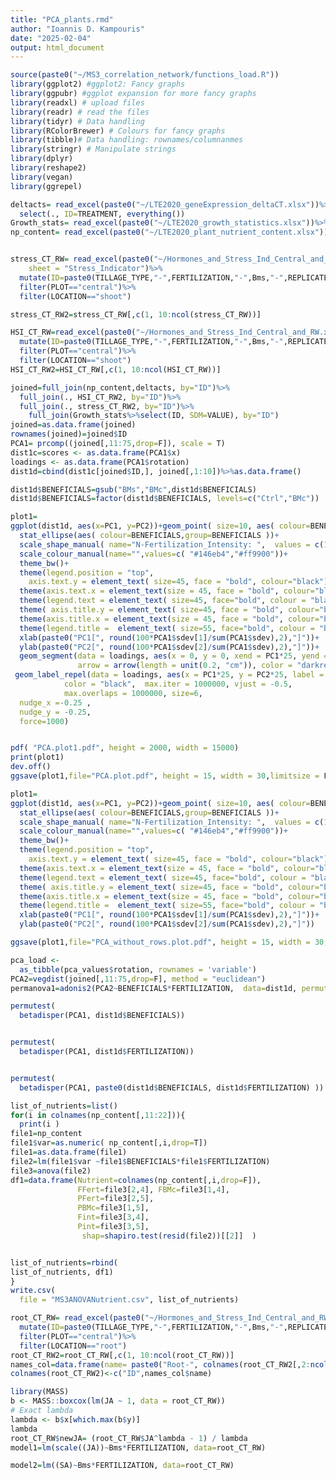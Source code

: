 ---
title: "PCA_plants.rmd"
author: "Ioannis D. Kampouris"
date: "2025-02-04"
output: html_document
---
```{r}
source(paste0("~/MS3_correlation_network/functions_load.R"))
library(ggplot2) #ggplot2: Fancy graphs
library(ggpubr) #ggplot expansion for more fancy graphs
library(readxl) # upload files  
library(readr) # read the files
library(tidyr) # Data handling
library(RColorBrewer) # Colours for fancy graphs
library(tibble)# Data handling: rownames/columnanmes
library(stringr) # Manipulate strings
library(dplyr)
library(reshape2)
library(vegan)
library(ggrepel)
```

```{r}

deltacts= read_excel(paste0("~/LTE2020_geneExpression_deltaCT.xlsx"))%>% 
  select(., ID=TREATMENT, everything())
Growth_stats= read_excel(paste0("~/LTE2020_growth_statistics.xlsx"))%>%select(ID, VALUE)
np_content= read_excel(paste0("~/LTE2020_plant_nutrient_content.xlsx"))


stress_CT_RW= read_excel(paste0("~/Hormones_and_Stress_Ind_Central_and_RW.xlsx"), 
    sheet = "Stress_Indicator")%>%
  mutate(ID=paste0(TILLAGE_TYPE,"-",FERTILIZATION,"-",Bms,"-",REPLICATE ))%>%
  filter(PLOT=="central")%>%
  filter(LOCATION=="shoot")

stress_CT_RW2=stress_CT_RW[,c(1, 10:ncol(stress_CT_RW))]

HSI_CT_RW=read_excel(paste0("~/Hormones_and_Stress_Ind_Central_and_RW.xlsx"))%>%
  mutate(ID=paste0(TILLAGE_TYPE,"-",FERTILIZATION,"-",Bms,"-",REPLICATE ))%>%
  filter(PLOT=="central")%>%
  filter(LOCATION=="shoot")
HSI_CT_RW2=HSI_CT_RW[,c(1, 10:ncol(HSI_CT_RW))]

```

```{r}


joined=full_join(np_content,deltacts, by="ID")%>% 
  full_join(., HSI_CT_RW2, by="ID")%>%
  full_join(., stress_CT_RW2, by="ID")%>%
    full_join(Growth_stats%>%select(ID, SDM=VALUE), by="ID")
joined=as.data.frame(joined)
rownames(joined)=joined$ID
PCA1= prcomp((joined[,11:75,drop=F]), scale = T)
dist1c=scores <- as.data.frame(PCA1$x)
loadings <- as.data.frame(PCA1$rotation)
dist1d=cbind(dist1c[joined$ID,], joined[,1:10])%>%as.data.frame()

dist1d$BENEFICIALS=gsub("BMs","BMc",dist1d$BENEFICIALS)
dist1d$BENEFICIALS=factor(dist1d$BENEFICIALS, levels=c("Ctrl","BMc"))
```
```{r}
plot1=
ggplot(dist1d, aes(x=PC1, y=PC2))+geom_point( size=10, aes( colour=BENEFICIALS, shape=FERTILIZATION ))+
  stat_ellipse(aes( colour=BENEFICIALS,group=BENEFICIALS ))+ 
  scale_shape_manual( name="N-Fertilization_Intensity: ",  values = c(16,17))+
  scale_colour_manual(name="",values=c( "#146eb4","#ff9900"))+
  theme_bw()+
  theme(legend.position = "top", 
    axis.text.y = element_text( size=45, face = "bold", colour="black")) +
  theme(axis.text.x = element_text(size = 45, face = "bold", colour="black")) +
  theme(legend.text = element_text( size=45, face="bold", colour = "black")) + 
  theme( axis.title.y = element_text( size=45, face = "bold", colour="black")) + 
  theme(axis.title.x = element_text(size = 45, face = "bold", colour="black")) +
  theme(legend.title =  element_text( size=55, face="bold", colour = "black"))+
  xlab(paste0("PC1[", round(100*PCA1$sdev[1]/sum(PCA1$sdev),2),"]"))+
  ylab(paste0("PC2[", round(100*PCA1$sdev[2]/sum(PCA1$sdev),2),"]"))+
  geom_segment(data = loadings, aes(x = 0, y = 0, xend = PC1*25, yend = PC2*25),
               arrow = arrow(length = unit(0.2, "cm")), color = "darkred") +
 geom_label_repel(data = loadings, aes(x = PC1*25, y = PC2*25, label = rownames(loadings)),
            color = "black",  max.iter = 1000000, vjust = -0.5,
            max.overlaps = 1000000, size=6,
  nudge_x =-0.25 ,
  nudge_y = -0.25,
  force=1000) 


pdf( "PCA.plot1.pdf", height = 2000, width = 15000)
print(plot1)
dev.off()
ggsave(plot1,file="PCA.plot.pdf", height = 15, width = 30,limitsize = F)

```


```{r}
plot1=
ggplot(dist1d, aes(x=PC1, y=PC2))+geom_point( size=10, aes( colour=BENEFICIALS, shape=FERTILIZATION ))+
  stat_ellipse(aes( colour=BENEFICIALS,group=BENEFICIALS ))+ 
  scale_shape_manual( name="N-Fertilization_Intensity: ",  values = c(16,17))+
  scale_colour_manual(name="",values=c( "#146eb4","#ff9900"))+
  theme_bw()+
  theme(legend.position = "top", 
    axis.text.y = element_text( size=45, face = "bold", colour="black")) +
  theme(axis.text.x = element_text(size = 45, face = "bold", colour="black")) +
  theme(legend.text = element_text( size=45, face="bold", colour = "black")) + 
  theme( axis.title.y = element_text( size=45, face = "bold", colour="black")) + 
  theme(axis.title.x = element_text(size = 45, face = "bold", colour="black")) +
  theme(legend.title =  element_text( size=55, face="bold", colour = "black"))+
  xlab(paste0("PC1[", round(100*PCA1$sdev[1]/sum(PCA1$sdev),2),"]"))+
  ylab(paste0("PC2[", round(100*PCA1$sdev[2]/sum(PCA1$sdev),2),"]"))

ggsave(plot1,file="PCA_without_rows.plot.pdf", height = 15, width = 30,limitsize = F)

```



```{r}
pca_load <- 
  as_tibble(pca_values$rotation, rownames = 'variable')
PCA2=vegdist(joined[,11:75,drop=F], method = "euclidean")
permanova1=adonis2(PCA2~BENEFICIALS*FERTILIZATION,  data=dist1d, permutations = 99999, by="terms")

permutest(
  betadisper(PCA1, dist1d$BENEFICIALS))


permutest(
  betadisper(PCA1, dist1d$FERTILIZATION))


permutest(
  betadisper(PCA1, paste0(dist1d$BENEFICIALS, dist1d$FERTILIZATION) ))

```

```{r}

list_of_nutrients=list()
for(i in colnames(np_content[,11:22])){
  print(i )
file1=np_content
file1$var=as.numeric( np_content[,i,drop=T])
file1=as.data.frame(file1)
file2=lm(file1$var ~file1$BENEFICIALS*file1$FERTILIZATION)  
file3=anova(file2)
df1=data.frame(Nutrient=colnames(np_content[,i,drop=F]),
               FFert=file3[2,4], FBMc=file3[1,4],
               PFert=file3[2,5],
               PBMc=file3[1,5],
               Fint=file3[3,4],
               Pint=file3[3,5],
                shap=shapiro.test(resid(file2))[[2]]  )


list_of_nutrients=rbind(
list_of_nutrients, df1)
}
write.csv(
  file = "MS3ANOVANutrient.csv", list_of_nutrients)
```

```{r}
root_CT_RW= read_excel(paste0("~/Hormones_and_Stress_Ind_Central_and_RW.xlsx"))%>%
  mutate(ID=paste0(TILLAGE_TYPE,"-",FERTILIZATION,"-",Bms,"-",REPLICATE ))%>%
  filter(PLOT=="central")%>%
  filter(LOCATION=="root")
root_CT_RW2=root_CT_RW[,c(1, 10:ncol(root_CT_RW))]
names_col=data.frame(name= paste0("Root-", colnames(root_CT_RW2[,2:ncol(root_CT_RW2)])))
colnames(root_CT_RW2)<-c("ID",names_col$name)

library(MASS)
b <- MASS::boxcox(lm(JA ~ 1, data = root_CT_RW))
# Exact lambda
lambda <- b$x[which.max(b$y)]
lambda
root_CT_RW$newJA= (root_CT_RW$JA^lambda - 1) / lambda
model1=lm(scale((JA))~Bms*FERTILIZATION, data=root_CT_RW)

model2=lm((SA)~Bms*FERTILIZATION, data=root_CT_RW)

```